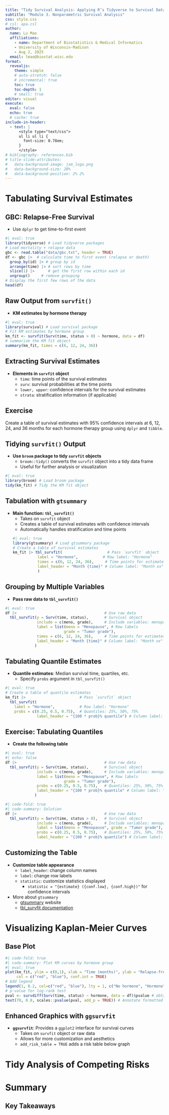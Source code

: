 ```yaml
---
title: "Tidy Survival Analysis: Applying R’s Tidyverse to Survival Data"
subtitle: "Module 3. Nonparametric Survival Analysis"
css: style.css
# csl: apa.csl
author:
  name: Lu Mao
  affiliations: 
    - name: Department of Biostatistics & Medical Informatics
    - University of Wisconsin-Madison
    - Aug 2, 2025
  email: lmao@biostat.wisc.edu
format: 
  revealjs:
    theme: simple
    # auto-stretch: false
    # incremental: true
    toc: true
    toc-depth: 1
    # small: true
editor: visual
execute: 
  eval: false
  echo: true
  # cache: true
include-in-header:
  - text: |
      <style type="text/css">
      ul li ul li {
        font-size: 0.78em;
      }
      </style>
# bibliography: references.bib
# title-slide-attributes: 
#   data-background-image: jsm_logo.png
#   data-background-size: 20%
#   data-background-position: 2% 2%
---
```



# Tabulating Survival Estimates

## GBC: Relapse-Free Survival

- Use `dplyr` to get time-to-first event

```r
#| eval: true
library(tidyverse) # Load tidyverse packages
# Load mortality + relapse data
gbc <- read.table("data/gbc.txt", header = TRUE)
df <- gbc |>  # calculate time to first event (relapse or death)
  group_by(id) |> # group by id
  arrange(time) |> # sort rows by time
  slice(1) |>      # get the first row within each id
  ungroup()     # remove grouping
# Display the first few rows of the data
head(df) 
```

## Raw Output from `survfit()`

- **KM estimates by hormone therapy**

```r
#| eval: true
library(survival) # Load survival package
# Fit KM estimates by hormone group
km_fit <- survfit(Surv(time, status > 0) ~ hormone, data = df)
# summarize the KM fit object
summary(km_fit, times = c(6, 12, 24, 36))
```

## Extracting Survival Estimates

- **Elements in `survfit` object**
    - `time`: time points of the survival estimates
    - `surv`: survival probabilities at the time points
    - `lower, upper`: confidence intervals for the survival estimates
    - `strata`: stratification information (if applicable)

::: {.callout-note appearance="minimal"}
## Exercise
Create a table of survival estimates with 95\% confidence intervals at 6, 12, 24, and 36 months for each hormone therapy group using `dplyr` and `tibble`.
:::

## Tidying `survfit()` Output

- **Use `broom` package to tidy `survfit` objects**
    - `broom::tidy()` converts the `survfit` object into a tidy data frame
    - Useful for further analysis or visualization

```r
#| eval: true
library(broom) # Load broom package
tidy(km_fit) # Tidy the KM fit object
```



## Tabulation with `gtsummary` 

- **Main function: `tbl_survfit()`**
    - Takes on `survfit` object
    - Creates a table of survival estimates with confidence intervals
    - Automatically handles stratification and time points
```r
#| eval: true
library(gtsummary) # Load gtsummary package
# Create a table of survival estimates
km_fit |> tbl_survfit(                    # Pass `survfit` object
             label = "Hormone",           # Row label: "Hormone"
             times = c(6, 12, 24, 36),     # Time points for estimates
             label_header = "Month {time}" # Column label: "Month xx"
             ) 
```

## Grouping by Multiple Variables

- **Pass raw data to `tbl_survfit()`**

```r
#| eval: true
df |>                                       # Use raw data
  tbl_survfit(y = Surv(time, status),       # Survival object
              include = c(meno, grade),     # Include variables: menopause, grade
              label = list(meno = "Menopause", # Row labels
                          grade = "Tumor grade"),
              times = c(6, 12, 24, 36),     # Time points for estimates
              label_header = "Month {time}" # Column label: "Month xx"
             ) 
```



## Tabulating Quantile Estimates

- **Quantile estimates**: Median survival time, quartiles, etc.
    - Specify `probs` argument in `tbl_survfit()`

```r
#| eval: true
# Create a table of quantile estimates
km_fit |>                        # Pass `survfit` object
  tbl_survfit(
    label = "Hormone",           # Row label: "Hormone"
    probs = c(0.25, 0.5, 0.75),  # Quantiles: 25%, 50%, 75%
              label_header = "{100 * prob}% quantile") # Column label: "xx quantile"
```



## Exercise: Tabulating Quantiles

- **Create the following table**

```r
#| eval: true
#| echo: false
df |>                                       # Use raw data
  tbl_survfit(y = Surv(time, status),       # Survival object
              include = c(meno, grade),     # Include variables: menopause, grade
              label = list(meno = "Menopause", # Row labels
                          grade = "Tumor grade"),
              probs = c(0.25, 0.5, 0.75),   # Quantiles: 25%, 50%, 75%
              label_header = "{100 * prob}% quantile" # Column label: "xx quantile"
             )

```

```r
#| code-fold: true
#| code-summary: Solution
df |>                                       # Use raw data
  tbl_survfit(y = Surv(time, status > 0),   # Survival object
              include = c(meno, grade),     # Include variables: menopause, tumor grade
              label = list(meno = "Menopause", grade = "Tumor grade"), # Row labels
              probs = c(0.25, 0.5, 0.75),   # Quantiles: 25%, 50%, 75%
              label_header = "{100 * prob}% quantile") # Column label: "xx quantile"

```


## Customizing the Table

- **Customize table appearance**
    - `label_header`: change column names
    - `label`: change row labels
    - `statistic`: customize statistics displayed
        - `statistic = "{estimate} ({conf.low}, {conf.high})"` for confidence intervals

-   More about `gtsummary`
    -   [gtsummary](https://www.danieldsjoberg.com/gtsummary/) website
    -   [tbl_survfit documentation](https://www.danieldsjoberg.com/gtsummary/articles/tbl_survfit.html)


# Visualizing Kaplan-Meier Curves

## Base Plot

```r
#| code-fold: true
#| code-summary: Plot KM curves by hormone group
#| eval: true
plot(km_fit, ylim = c(0,1), xlab = "Time (months)", ylab = "Relapse-free survival probability",
     col = c("red", "blue"), conf.int = TRUE)
# Add legend
legend(1, 0.2, col=c("red", "blue"), lty = 1, c("No hormone", "Hormone")) # Legend text
# p-value for log-rank test
pval <- survdiff(Surv(time, status) ~ hormone, data = df)$pvalue # obtain p-value
text(70, 0.8, scales::pvalue(pval, add_p = TRUE)) # Annotate formatted p-value
```

## Enhanced Graphics with `ggsurvfit`

- **`ggsurvfit`**: Provides a `ggplot2` interface for survival curves
    - Takes on `survfit` object or raw data
    - Allows for more customization and aesthetics
    - `add_risk_table = TRUE` adds a risk table below graph



# Tidy Analysis of Competing Risks

# Summary

## Key Takeaways


